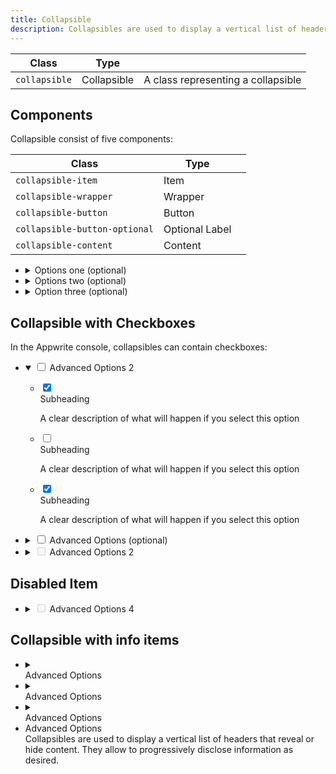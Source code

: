 ```yaml
---
title: Collapsible
description: Collapsibles are used to display a vertical list of headers that reveal or hide content. They allow you to progressively display information as desired.
---
```


| Class                 | Type         |                                                      |
| --------------------- | ------------ | ---------------------------------------------------- |
| `collapsible`         | Collapsible  | A class representing a collapsible                   |

## Components

Collapsible consist of five components:

| Class                         | Type           |     |
| ----------------------------- | -------------- | --- |
| `collapsible-item`            | Item           |     |
| `collapsible-wrapper`         | Wrapper        |     |
| `collapsible-button`          | Button         |     |
| `collapsible-button-optional` | Optional Label |     |
| `collapsible-content`         | Content        |     |

<Preview>
    <ul class="collapsible u-width-full-line">
        <li class="collapsible-item">
            <details class="collapsible-wrapper">
                <summary class="collapsible-button">
                    <span class="text">Options one</span>
                    <span class="collapsible-button-optional">(optional)</span>
                    <div class="icon">
                        <span class="icon-cheveron-down" aria-hidden="true"></span>
                    </div>
                </summary>
                <div class="collapsible-content">
                    <p class="text">
                        Collapsibles are used to display a vertical list of headers that reveal or hide content. They allow to progressively disclose information as desired.
                    </p>
                </div>
            </details>
        </li>
        <li class="collapsible-item">
            <details class="collapsible-wrapper">
                <summary class="collapsible-button">
                    <span class="text">Options two</span>
                    <span class="collapsible-button-optional">(optional)</span>
                    <div class="icon">
                        <span class="icon-cheveron-down" aria-hidden="true"></span>
                    </div>
                </summary>
                <div class="collapsible-content">
                    <p class="text">
                        Collapsibles are used to display a vertical list of headers that reveal or hide content. They allow to progressively disclose information as desired.
                    </p>
                </div>
            </details>
        </li>
        <li class="collapsible-item">
            <details class="collapsible-wrapper">
                <summary class="collapsible-button">
                    <span class="text">Option three</span>
                    <span class="collapsible-button-optional">(optional)</span>
                    <div class="icon">
                        <span class="icon-cheveron-down" aria-hidden="true"></span>
                    </div>
                </summary>
                <div class="collapsible-content">
                    <p class="text">
                        Collapsibles are used to display a vertical list of headers that reveal or hide content. They allow to progressively disclose information as desired.
                    </p>
                </div>
            </details>
        </li>
    </ul>

</Preview>

## Collapsible with Checkboxes

In the Appwrite console, collapsibles can contain checkboxes:

<Preview>
    <ul class="collapsible u-width-full-line">
        <li class="collapsible-item">
            <details class="collapsible-wrapper" open>
                <summary class="collapsible-button">
                    <input type="checkbox" class="is-small" />
                    <span class="text">Advanced Options</span>
                    <span class="inline-tag">2</span>
                    <div class="icon">
                        <span class="icon-cheveron-down" aria-hidden="true"></span>
                    </div>
                </summary>
                <div class="collapsible-content u-margin-block-start-8 u-padding-inline-32">
                    <div class="form">
                        <ul class="form-list">
                            <li class="form-item">
                                <label class="choice-item">
                                    <input type="checkbox" class="is-small" checked />
                                    <div class="choice-item-content">
                                        <div class="choice-item-title">Subheading</div>
                                        <p class="choice-item-paragraph">A clear description of what will happen if you select this option</p>
                                    </div>
                                </label>
                            </li>
                            <li class="form-item">
                                <label class="choice-item">
                                    <input type="checkbox" class="is-small" />
                                    <div class="choice-item-content">
                                        <div class="choice-item-title">Subheading</div>
                                        <p class="choice-item-paragraph">A clear description of what will happen if you select this option</p>
                                    </div>
                                </label>
                            </li>
                            <li class="form-item">
                                <label class="choice-item">
                                    <input type="checkbox" class="is-small" checked />
                                    <div class="choice-item-content">
                                        <div class="choice-item-title">Subheading</div>
                                        <p class="choice-item-paragraph">A clear description of what will happen if you select this option</p>
                                    </div>
                                </label>
                            </li>
                        </ul>
                    </div>
                </div>
            </details>
        </li>
        <li class="collapsible-item">
            <details class="collapsible-wrapper">
                <summary class="collapsible-button">
                    <input type="checkbox" class="is-small" />
                    <span class="text">Advanced Options</span>
                    <span class="collapsible-button-optional">(optional)</span>
                    <div class="icon">
                        <span class="icon-cheveron-down" aria-hidden="true"></span>
                    </div>
                </summary>
                <div class="collapsible-content">
                    Collapsibles are used to display a vertical list of headers that reveal or hide content. They allow to progressively disclose information as desired.
                </div>
            </details>
        </li>
        <li class="collapsible-item">
            <details class="collapsible-wrapper is-disabled">
                <summary class="collapsible-button" tabIndex="-1">
                    <input type="checkbox" class="is-small" disabled />
                    <span class="text u-color-text-disabled">Advanced Options</span>
                    <span class="inline-tag is-disabled">2</span>
                    <div class="icon">
                        <span class="icon-cheveron-down" aria-hidden="true"></span>
                    </div>
                </summary>
                <div class="collapsible-content">
                    Collapsibles are used to display a vertical list of headers that reveal or hide content. They allow to progressively disclose information as desired.
                </div>
            </details>
        </li>
    </ul>

</Preview>

## Disabled Item

<Preview>
    <ul class="collapsible u-width-full-line">
        <li class="collapsible-item">
            <details class="collapsible-wrapper is-disabled">
                <summary class="collapsible-button">
                    <input type="checkbox" class="is-small" disabled />
                    <span class="text u-color-text-disabled">Advanced Options</span>
                    <span class="inline-tag is-disabled">
                        <span class="text">4</span>
                    </span>
                    <div class="icon">
                        <span class="icon-cheveron-down u-color-text-disabled" aria-hidden="true"></span>
                    </div>
                </summary>
                <div class="collapsible-content u-margin-block-start-8 u-padding-inline-32"></div>
            </details>
        </li>
    </ul>

</Preview>

## Collapsible with info items

<Preview>
    <div class="card u-width-full-line">
        <ul class="collapsible u-width-full-line">
            <li class="collapsible-item is-info">
                <details class="collapsible-wrapper">
                    <summary class="collapsible-button u-gap-16">
                        <div class="avatar is-size-small">
                            <span class="icon-question-mark-circle" aria-hidden="true"></span>
                        </div>
                        <span class="text">Advanced Options</span>
                        <div class="icon">
                            <span class="icon-cheveron-down" aria-hidden="true"></span>
                        </div>
                    </summary>
                    <div class="collapsible-content u-padding-inline-start-48 u-padding-inline-end-32 u-margin-inline-start-2">
                        Collapsibles are used to display a vertical list of headers that reveal or hide content. They allow to progressively disclose information as desired.
                    </div>
                </details>
            </li>
            <li class="collapsible-item is-info">
                <details class="collapsible-wrapper">
                    <summary class="collapsible-button u-gap-16">
                        <div class="avatar is-size-small">
                            <span class="icon-question-mark-circle" aria-hidden="true"></span>
                        </div>
                        <span class="text">Advanced Options</span>
                        <div class="icon">
                            <span class="icon-cheveron-down" aria-hidden="true"></span>
                        </div>
                    </summary>
                    <div class="collapsible-content u-padding-inline-start-48 u-padding-inline-end-32 u-margin-inline-start-2">
                        Collapsibles are used to display a vertical list of headers that reveal or hide content. They allow to progressively disclose information as desired.
                    </div>
                </details>
            </li>
            <li class="collapsible-item is-info">
                <details class="collapsible-wrapper">
                    <summary class="collapsible-button u-gap-16">
                        <div class="avatar is-size-small">
                            <span class="icon-question-mark-circle" aria-hidden="true"></span>
                        </div>
                        <span class="text">Advanced Options</span>
                        <div class="icon">
                            <span class="icon-cheveron-down" aria-hidden="true"></span>
                        </div>
                    </summary>
                    <div class="collapsible-content u-padding-inline-start-48 u-padding-inline-end-32 u-margin-inline-start-2">
                        Collapsibles are used to display a vertical list of headers that reveal or hide content. They allow to progressively disclose information as desired.
                    </div>
                </details>
            </li>
            <li class="collapsible-item is-info">
                <div class="collapsible-wrapper is-disabled">
                    <div class="collapsible-button u-gap-16">
                        <div class="avatar is-size-small">
                            <span class="icon-question-mark-circle" aria-hidden="true"></span>
                        </div>
                        <span class="text">Advanced Options</span>
                        <div class="icon">
                            <span class="icon-cheveron-down" aria-hidden="true"></span>
                        </div>
                    </div>
                    <div class="collapsible-content u-padding-inline-start-48 u-padding-inline-end-32 u-margin-inline-start-2">
                        Collapsibles are used to display a vertical list of headers that reveal or hide content. They allow to progressively disclose information as desired.
                    </div>
                </div>
            </li>
        </ul>
    </div>
</Preview>
